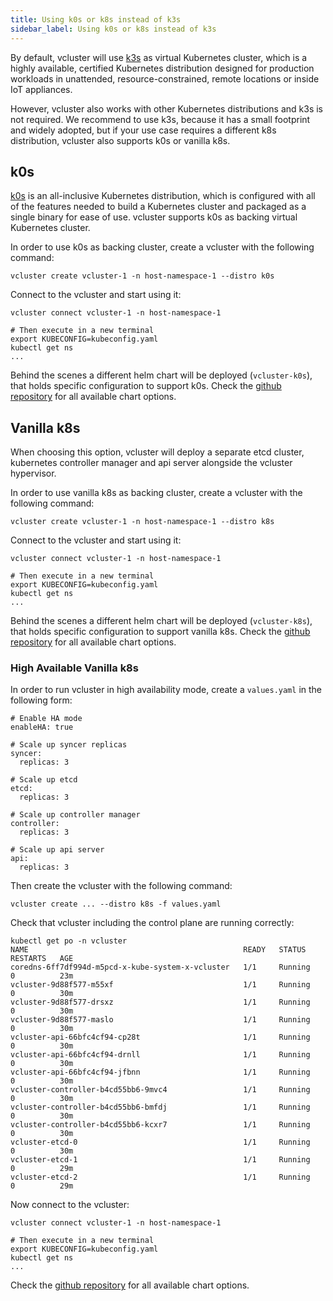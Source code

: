 ```yaml
---
title: Using k0s or k8s instead of k3s
sidebar_label: Using k0s or k8s instead of k3s
---
```


By default, vcluster will use [k3s](https://github.com/k3s-io/k3s) as virtual Kubernetes cluster, which is a highly available, certified Kubernetes distribution designed for production workloads in unattended, resource-constrained, remote locations or inside IoT appliances.

However, vcluster also works with other Kubernetes distributions and k3s is not required. We recommend to use k3s, because it has a small footprint and widely adopted, but if your use case requires a different k8s distribution, vcluster also supports k0s or vanilla k8s.

## k0s

[k0s](https://github.com/k0sproject/k0s) is an all-inclusive Kubernetes distribution, which is configured with all of the features needed to build a Kubernetes cluster and packaged as a single binary for ease of use. vcluster supports k0s as backing virtual Kubernetes cluster.

In order to use k0s as backing cluster, create a vcluster with the following command:

```
vcluster create vcluster-1 -n host-namespace-1 --distro k0s
```

Connect to the vcluster and start using it:
```
vcluster connect vcluster-1 -n host-namespace-1

# Then execute in a new terminal
export KUBECONFIG=kubeconfig.yaml
kubectl get ns
...
```

Behind the scenes a different helm chart will be deployed (`vcluster-k0s`), that holds specific configuration to support k0s. Check the [github repository](https://github.com/loft-sh/vcluster/tree/main/charts/k0s) for all available chart options.

## Vanilla k8s

When choosing this option, vcluster will deploy a separate etcd cluster, kubernetes controller manager and api server alongside the vcluster hypervisor. 

In order to use vanilla k8s as backing cluster, create a vcluster with the following command:

```
vcluster create vcluster-1 -n host-namespace-1 --distro k8s
```

Connect to the vcluster and start using it:
```
vcluster connect vcluster-1 -n host-namespace-1

# Then execute in a new terminal
export KUBECONFIG=kubeconfig.yaml
kubectl get ns
...
```

Behind the scenes a different helm chart will be deployed (`vcluster-k8s`), that holds specific configuration to support vanilla k8s. Check the [github repository](https://github.com/loft-sh/vcluster/tree/main/charts/k8s) for all available chart options.

### High Available Vanilla k8s

In order to run vcluster in high availability mode, create a `values.yaml` in the following form:

```
# Enable HA mode
enableHA: true

# Scale up syncer replicas
syncer:
  replicas: 3

# Scale up etcd
etcd:
  replicas: 3

# Scale up controller manager
controller:
  replicas: 3

# Scale up api server
api:
  replicas: 3
```

Then create the vcluster with the following command:
```
vcluster create ... --distro k8s -f values.yaml
```

Check that vcluster including the control plane are running correctly:
```
kubectl get po -n vcluster
NAME                                                READY   STATUS    RESTARTS   AGE
coredns-6ff7df994d-m5pcd-x-kube-system-x-vcluster   1/1     Running   0          23m
vcluster-9d88f577-m55xf                             1/1     Running   0          30m
vcluster-9d88f577-drsxz                             1/1     Running   0          30m
vcluster-9d88f577-maslo                             1/1     Running   0          30m
vcluster-api-66bfc4cf94-cp28t                       1/1     Running   0          30m
vcluster-api-66bfc4cf94-drnll                       1/1     Running   0          30m
vcluster-api-66bfc4cf94-jfbnn                       1/1     Running   0          30m
vcluster-controller-b4cd55bb6-9mvc4                 1/1     Running   0          30m
vcluster-controller-b4cd55bb6-bmfdj                 1/1     Running   0          30m
vcluster-controller-b4cd55bb6-kcxr7                 1/1     Running   0          30m
vcluster-etcd-0                                     1/1     Running   0          30m
vcluster-etcd-1                                     1/1     Running   0          29m
vcluster-etcd-2                                     1/1     Running   0          29m
```

Now connect to the vcluster:
```
vcluster connect vcluster-1 -n host-namespace-1

# Then execute in a new terminal
export KUBECONFIG=kubeconfig.yaml
kubectl get ns
...
```

Check the [github repository](https://github.com/loft-sh/vcluster/tree/main/charts/k8s) for all available chart options.
